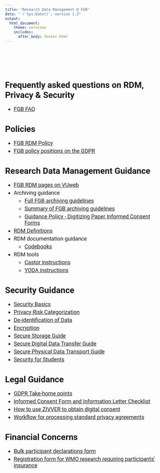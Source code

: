 ```yaml
---
title: "Research Data Management @ FGB"
date: "`r Sys.Date()`; version 1.3"
output: 
  html_document:
    theme: cerulean
    includes: 
      after_body: footer.html
---
```



<style type="text/css">

/* need to ensure all text is in Roboto so as to be in-line with VU house style*/

body {
  font-family: 'Roboto', sans-serif;
}

.main-container {
  max-width: 80%;
  margin-left: auto;
  margin-right: auto;
  padding-top: 5%;
  padding-bottom: 30%;
  padding-right: 10%;
  padding-left: 10%;
}

h1.title {
  font-size: 28px;
  text-align: center;
}

h4.date { /* this is to affect the size of the date text in the YAML when it prints in html  */
  font-size: 20px;
  text-align: center;
}

p, summary {
  font-size: 18px;
}

li {
  font-size: 18px;
  margin: 5px;
}




</style>

\
\
\



# Frequently asked questions on RDM, Privacy & Security

* [FGB FAQ](FAQ/){target="_blank"}


# Policies

* [FGB RDM Policy](Policies/FGB_RDM_Policy.html){target="_blank"}
* [FGB policy positions on the GDPR](Policies/FGB_Policy_Positions_GDPR.html){target="_blank"}


# Research Data Management Guidance

* [FGB RDM pages on VUweb](https://vu.nl/en/employee/research-data-management-fbms){target="_blank"}
* Archiving guidance
  + [Full FGB archiving guidelines](rdm/archiving/ArchivingGuidelinesFull.html){target="_blank"}
  + [Summary of FGB archiving guidelines](rdm/archiving/ArchivingGuidelinesSummary.html){target="_blank"}
  + [Guidance Policy - Digitizing Paper Informed Consent Forms](rdm/archiving/DigitizingICFs.html){target="_blank"}
* [RDM Definitions](rdm/definitions/Definitions.html){target="_blank"}
* RDM documentation guidance
  + [Codebooks](rdm/documentation/Codebooks.html){target="_blank"}
* RDM tools
  + [Castor instructions](rdm/tools/Castor_spelregels.html){target="_blank"}
  + [YODA instructions](rdm/tools/YODAInstructionsFGB.html){target="_blank"}
  

# Security Guidance

* [Security Basics](Security/SecurityBasics.html){target="_blank"}
* [Privacy Risk Categorization](Security/PrivacyRisks.html){target="_blank"}
* [De-identification of Data](Security/Deidentification.html){target="_blank"}
* [Encryption](Security/Encryption.html){target="_blank"}
* [Secure Storage Guide](Security/Storage.html){target="_blank"}
* [Secure Digital Data Transfer Guide](Security/DigitalTransfer.html){target="_blank"}
* [Secure Physical Data Transport Guide](Security/PhysicalTransport.html){target="_blank"}
* [Security for Students](Security/SecurityForStudents.html){target="_blank"}

# Legal Guidance

* [GDPR Take-home points](legal/GDPRBasics.html){target="_blank"}
* [Informed Consent Form and Information Letter Checklist](legal/ICFChecklist.html){target="_blank"}
* [How to use ZIVVER to obtain digital consent](legal/ZIVVERdigitalConsent.html){target="_blank"}
* [Workflow for processing standard privacy agreements](Images/privacy_agreement_flow_fgb_2025.pdf){target="_blank"}


# Financial Concerns

* [Bulk participant declarations form](finance/participant_declarations_instructions_EN.html){target="_blank"}
* [Registration form for WMO research requiring participants' insurance](https://fgbto3-web.labs.vu.nl/rdm/wmo-insurance/){target="_blank"}
